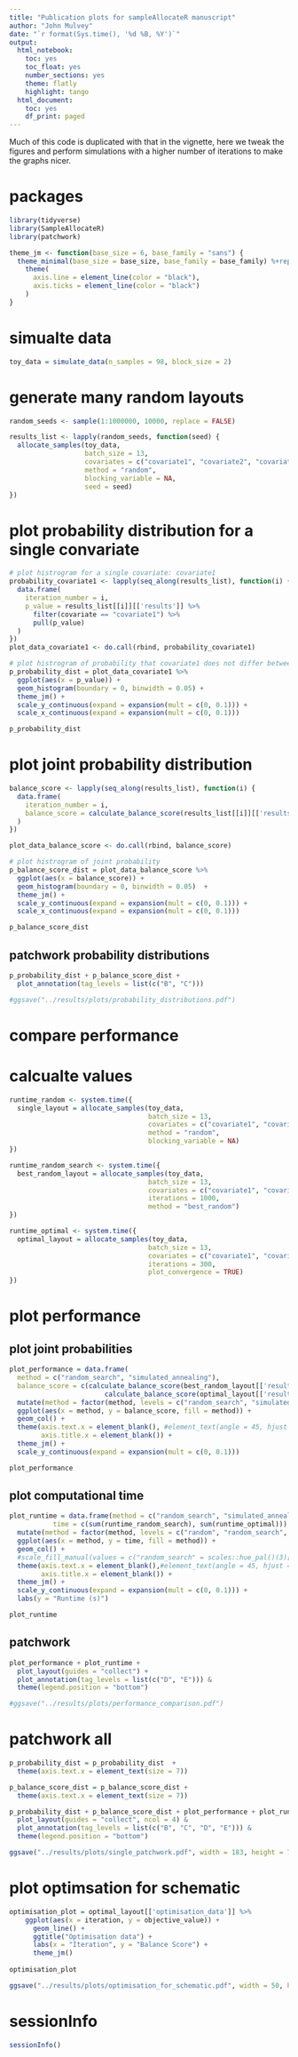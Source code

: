 ```yaml
---
title: "Publication plots for sampleAllocateR manuscript"
author: "John Mulvey"
date: "`r format(Sys.time(), '%d %B, %Y')`"
output:
  html_notebook:
    toc: yes
    toc_float: yes
    number_sections: yes
    theme: flatly
    highlight: tango
  html_document:
    toc: yes
    df_print: paged
---
```


Much of this code is duplicated with that in the vignette, here we tweak the figures and perform simulations with a higher number of iterations to make the graphs nicer.

# packages
```r
library(tidyverse)
library(SampleAllocateR)
library(patchwork)
```


```r
theme_jm <- function(base_size = 6, base_family = "sans") {
  theme_minimal(base_size = base_size, base_family = base_family) %+replace%
    theme(
      axis.line = element_line(color = "black"),
      axis.ticks = element_line(color = "black")
    )
}
```


# simualte data
```r
toy_data = simulate_data(n_samples = 98, block_size = 2)
```


# generate many random layouts
```r
random_seeds <- sample(1:1000000, 10000, replace = FALSE)

results_list <- lapply(random_seeds, function(seed) {
  allocate_samples(toy_data,
                   batch_size = 13,
                   covariates = c("covariate1", "covariate2", "covariate3"),
                   method = "random",
                   blocking_variable = NA,
                   seed = seed)
})
```


# plot probability distribution for a single convariate
```r
# plot histrogram for a single covariate: covariate1
probability_covariate1 <- lapply(seq_along(results_list), function(i) {
  data.frame(
    iteration_number = i,
    p_value = results_list[[i]][['results']] %>%
      filter(covariate == "covariate1") %>%
      pull(p_value)
  )
})
plot_data_covariate1 <- do.call(rbind, probability_covariate1)

# plot histrogram of probability that covariate1 does not differ between the batches
p_probability_dist = plot_data_covariate1 %>%
  ggplot(aes(x = p_value)) +
  geom_histogram(boundary = 0, binwidth = 0.05) +
  theme_jm() +
  scale_y_continuous(expand = expansion(mult = c(0, 0.1))) +
  scale_x_continuous(expand = expansion(mult = c(0, 0.1)))

p_probability_dist
```


# plot joint probability distribution
```r
balance_score <- lapply(seq_along(results_list), function(i) {
  data.frame(
    iteration_number = i,
    balance_score = calculate_balance_score(results_list[[i]][['results']]$p_value, na.rm = TRUE)
  )
})

plot_data_balance_score <- do.call(rbind, balance_score)

# plot histrogram of joint probability
p_balance_score_dist = plot_data_balance_score %>%
  ggplot(aes(x = balance_score)) +
  geom_histogram(boundary = 0, binwidth = 0.05)  +
  theme_jm() +
  scale_y_continuous(expand = expansion(mult = c(0, 0.1))) +
  scale_x_continuous(expand = expansion(mult = c(0, 0.1)))

p_balance_score_dist
```


## patchwork probability distributions
```r
p_probability_dist + p_balance_score_dist +
  plot_annotation(tag_levels = list(c("B", "C")))

#ggsave("../results/plots/probability_distributions.pdf")
```


# compare performance
# calcualte values
```r
runtime_random <- system.time({
  single_layout = allocate_samples(toy_data,
                                   batch_size = 13,
                                   covariates = c("covariate1", "covariate2", "covariate3"),
                                   method = "random",
                                   blocking_variable = NA)
})

runtime_random_search <- system.time({
  best_random_layout = allocate_samples(toy_data, 
                                   batch_size = 13, 
                                   covariates = c("covariate1", "covariate2", "covariate3"),
                                   iterations = 1000,
                                   method = "best_random")
})

runtime_optimal <- system.time({
  optimal_layout = allocate_samples(toy_data, 
                                   batch_size = 13, 
                                   covariates = c("covariate1", "covariate2", "covariate3"),
                                   iterations = 300,
                                   plot_convergence = TRUE)
})
```


# plot performance
## plot joint probabilities
```r
plot_performance = data.frame(
  method = c("random_search", "simulated_annealing"),
  balance_score = c(calculate_balance_score(best_random_layout[['results']]$p_value),
                        calculate_balance_score(optimal_layout[['results']]$p_value))) %>%
  mutate(method = factor(method, levels = c("random_search", "simulated_annealing"))) %>%
  ggplot(aes(x = method, y = balance_score, fill = method)) +
  geom_col() +
  theme(axis.text.x = element_blank(), #element_text(angle = 45, hjust = 1), 
        axis.title.x = element_blank()) +
  theme_jm() +
  scale_y_continuous(expand = expansion(mult = c(0, 0.1)))

plot_performance
```


## plot computational time
```r
plot_runtime = data.frame(method = c("random_search", "simulated_annealing"),
           time = c(sum(runtime_random_search), sum(runtime_optimal))) %>%
  mutate(method = factor(method, levels = c("random", "random_search", "simulated_annealing"))) %>%
  ggplot(aes(x = method, y = time, fill = method)) +
  geom_col() +
  #scale_fill_manual(values = c("random_search" = scales::hue_pal()(3)[2], "simulated_annealing" = scales::hue_pal()(3)[3])) +
  theme(axis.text.x = element_blank(),#element_text(angle = 45, hjust = 1),
        axis.title.x = element_blank()) +
  theme_jm() +
  scale_y_continuous(expand = expansion(mult = c(0, 0.1))) +
  labs(y = "Runtime (s)")

plot_runtime
```


## patchwork
```r
plot_performance + plot_runtime +
  plot_layout(guides = "collect") +
  plot_annotation(tag_levels = list(c("D", "E"))) &
  theme(legend.position = "bottom")

#ggsave("../results/plots/performance_comparison.pdf")
```


# patchwork all
```r
p_probability_dist = p_probability_dist  +
  theme(axis.text.x = element_text(size = 7))

p_balance_score_dist = p_balance_score_dist +
  theme(axis.text.x = element_text(size = 7))

p_probability_dist + p_balance_score_dist + plot_performance + plot_runtime +
  plot_layout(guides = "collect", ncol = 4) &
  plot_annotation(tag_levels = list(c("B", "C", "D", "E"))) &
  theme(legend.position = "bottom")

ggsave("../results/plots/single_patchwork.pdf", width = 183, height = 70, units = "mm")
```


# plot optimsation for schematic
```r
optimisation_plot = optimal_layout[['optimisation_data']] %>%
    ggplot(aes(x = iteration, y = objective_value)) +
      geom_line() +
      ggtitle("Optimisation data") +
      labs(x = "Iteration", y = "Balance Score") +
      theme_jm()
    
optimisation_plot

ggsave("../results/plots/optimisation_for_schematic.pdf", width = 50, height = 50, units = "mm")
```


# sessionInfo
```r
sessionInfo()
```











